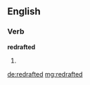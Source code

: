 ==English==

===Verb===
'''redrafted'''

# {{en-past of|redraft}}

[[de:redrafted]]
[[mg:redrafted]]